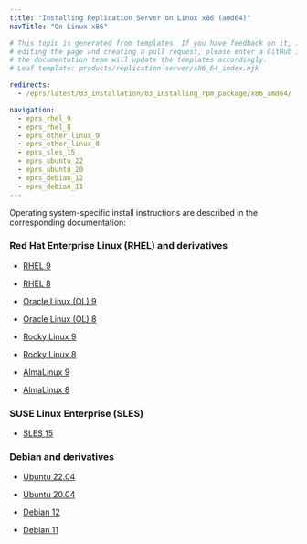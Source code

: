 ```yaml
---
title: "Installing Replication Server on Linux x86 (amd64)"
navTitle: "On Linux x86"

# This topic is generated from templates. If you have feedback on it, instead of
# editing the page and creating a pull request, please enter a GitHub issue and
# the documentation team will update the templates accordingly.
# Leaf template: products/replication-server/x86_64_index.njk

redirects:
  - /eprs/latest/03_installation/03_installing_rpm_package/x86_amd64/

navigation:
  - eprs_rhel_9
  - eprs_rhel_8
  - eprs_other_linux_9
  - eprs_other_linux_8
  - eprs_sles_15
  - eprs_ubuntu_22
  - eprs_ubuntu_20
  - eprs_debian_12
  - eprs_debian_11
---
```


Operating system-specific install instructions are described in the corresponding documentation:

### Red Hat Enterprise Linux (RHEL) and derivatives

- [RHEL 9](eprs_rhel_9)

- [RHEL 8](eprs_rhel_8)

- [Oracle Linux (OL) 9](eprs_rhel_9)

- [Oracle Linux (OL) 8](eprs_rhel_8)

- [Rocky Linux 9](eprs_other_linux_9)

- [Rocky Linux 8](eprs_other_linux_8)

- [AlmaLinux 9](eprs_other_linux_9)

- [AlmaLinux 8](eprs_other_linux_8)

### SUSE Linux Enterprise (SLES)

- [SLES 15](eprs_sles_15)

### Debian and derivatives

- [Ubuntu 22.04](eprs_ubuntu_22)

- [Ubuntu 20.04](eprs_ubuntu_20)

- [Debian 12](eprs_debian_12)

- [Debian 11](eprs_debian_11)
